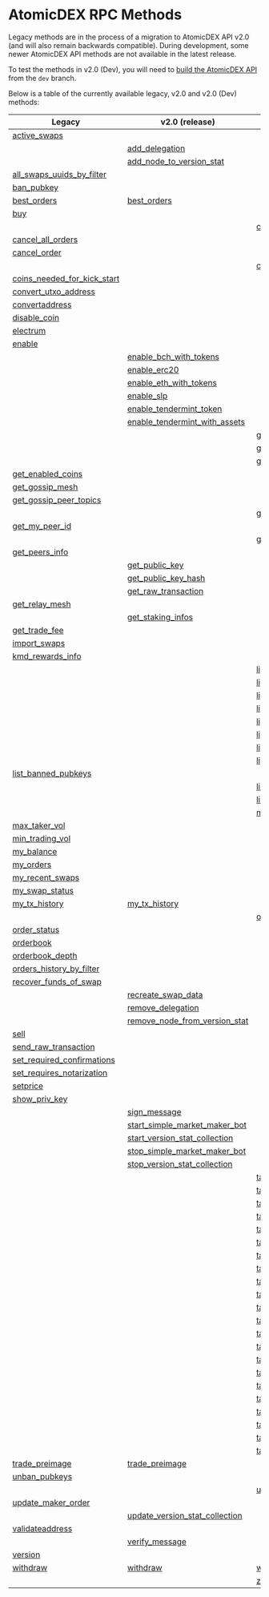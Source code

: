 
# AtomicDEX RPC Methods

Legacy methods are in the process of a migration to AtomicDEX API v2.0 (and will also remain backwards compatible).
During development, some newer AtomicDEX API methods are not available in the latest release.

To test the methods in v2.0 (Dev), you will need to [build the AtomicDEX API](../atomicdex/setup/) from the `dev` branch.

Below is a table of the currently available legacy, v2.0 and v2.0 (Dev) methods:

| Legacy                                                                                                       | v2.0 (release)                                                                                               | v2.0 (dev)                                                                                                   |
| ------------------------------------------------------------------------------------------------------------ | ------------------------------------------------------------------------------------------------------------ | ------------------------------------------------------------------------------------------------------------ |
|                       [active_swaps](/atomicdex/api/legacy/active_swaps#active_swaps)                        |                                                                                                              |                                                                                                              |
|                                                                                                              |                      [add_delegation](/atomicdex/api/v20/add_delegation#add_delegation)                      |                                                                                                              |
|                                                                                                              |       [add_node_to_version_stat](/atomicdex/api/v20/add_node_to_version_stat#add_node_to_version_stat)       |                                                                                                              |
|    [all_swaps_uuids_by_filter](/atomicdex/api/legacy/all_swaps_uuids_by_filter#all_swaps_uuids_by_filter)    |                                                                                                              |                                                                                                              |
|                          [ban_pubkey](/atomicdex/api/legacy/ban_pubkey#ban_pubkey)                           |                                                                                                              |                                                                                                              |
|                         [best_orders](/atomicdex/api/legacy/best_orders#best_orders)                         |                          [best_orders](/atomicdex/api/v20/best_orders#best_orders)                           |                                                                                                              |
|                                     [buy](/atomicdex/api/legacy/buy#buy)                                     |                                                                                                              |                                                                                                              |
|                                                                                                              |                                                                                                              |           [can_get_new_address](/atomicdex/api/v20-dev/hd_address_management#can_get_new_address)            |
|                [cancel_all_orders](/atomicdex/api/legacy/cancel_all_orders#cancel_all_orders)                |                                                                                                              |                                                                                                              |
|                       [cancel_order](/atomicdex/api/legacy/cancel_order#cancel_order)                        |                                                                                                              |                                                                                                              |
|                                                                                                              |                                                                                                              |                   [close_channel](/atomicdex/api/v20-dev/lightning/channels#close_channel)                   |
| [coins_needed_for_kick_start](/atomicdex/api/legacy/coins_needed_for_kick_start#coins_needed_for_kick_start) |                                                                                                              |                                                                                                              |
|           [convert_utxo_address](/atomicdex/api/legacy/convert_utxo_address#convert_utxo_address)            |                                                                                                              |                                                                                                              |
|                    [convertaddress](/atomicdex/api/legacy/convertaddress#convertaddress)                     |                                                                                                              |                                                                                                              |
|                       [disable_coin](/atomicdex/api/legacy/disable_coin#disable_coin)                        |                                                                                                              |                                                                                                              |
|                          [electrum](/atomicdex/api/legacy/coin_activation#electrum)                          |                                                                                                              |                                                                                                              |
|                            [enable](/atomicdex/api/legacy/coin_activation#enable)                            |                                                                                                              |                                                                                                              |
|                                                                                                              |          [enable_bch_with_tokens](/atomicdex/api/v20/enable_bch_with_tokens#enable_bch_with_tokens)          |                                                                                                              |
|                                                                                                              |                         [enable_erc20](/atomicdex/api/v20/enable_erc20#enable_erc20)                         |                                                                                                              |
|                                                                                                              |          [enable_eth_with_tokens](/atomicdex/api/v20/enable_eth_with_tokens#enable_eth_with_tokens)          |                                                                                                              |
|                                                                                                              |                            [enable_slp](/atomicdex/api/v20/enable_slp#enable_slp)                            |                                                                                                              |
|                                                                                                              |        [enable_tendermint_token](/atomicdex/api/v20/enable_tendermint_token#enable_tendermint_token)         |                                                                                                              |
|                                                                                                              | [enable_tendermint_with_assets](/atomicdex/api/v20/enable_tendermint_with_assets#enable_tendermint_with_assets) |                                                                                                              |
|                                                                                                              |                                                                                                              |             [get_channel_details](/atomicdex/api/v20-dev/lightning/channels#get_channel_details)             |
|                                                                                                              |                                                                                                              |          [get_claimable_balances](/atomicdex/api/v20-dev/lightning/channels#get_claimable_balances)          |
|                                                                                                              |                                                                                                              |                  [get_current_mtp](/atomicdex/api/v20-dev/get_current_mtp#get_current_mtp)                   |
|                [get_enabled_coins](/atomicdex/api/legacy/get_enabled_coins#get_enabled_coins)                |                                                                                                              |                                                                                                              |
|                   [get_gossip_mesh](/atomicdex/api/legacy/get_gossip_mesh#get_gossip_mesh)                   |                                                                                                              |                                                                                                              |
|        [get_gossip_peer_topics](/atomicdex/api/legacy/get_gossip_peer_topics#get_gossip_peer_topics)         |                                                                                                              |                                                                                                              |
|                                                                                                              |                                                                                                              |               [get_locked_amount](/atomicdex/api/v20-dev/get_locked_amount#get_locked_amount)                |
|                [get_my_peer_id](/atomicdex/api/legacy/get_gossip_topic_peers#get_my_peer_id)                 |                                                                                                              |                                                                                                              |
|                                                                                                              |                                                                                                              |               [get_new_address](/atomicdex/api/v20-dev/hd_address_management#get_new_address)                |
|                    [get_peers_info](/atomicdex/api/legacy/get_peers_info#get_peers_info)                     |                                                                                                              |                                                                                                              |
|                                                                                                              |                      [get_public_key](/atomicdex/api/v20/get_public_key#get_public_key)                      |                                                                                                              |
|                                                                                                              |              [get_public_key_hash](/atomicdex/api/v20/get_public_key_hash#get_public_key_hash)               |                                                                                                              |
|                                                                                                              |              [get_raw_transaction](/atomicdex/api/v20/get_raw_transaction#get_raw_transaction)               |                                                                                                              |
|                    [get_relay_mesh](/atomicdex/api/legacy/get_relay_mesh#get_relay_mesh)                     |                                                                                                              |                                                                                                              |
|                                                                                                              |                 [get_staking_infos](/atomicdex/api/v20/get_staking_infos#get_staking_infos)                  |                                                                                                              |
|                      [get_trade_fee](/atomicdex/api/legacy/get_trade_fee#get_trade_fee)                      |                                                                                                              |                                                                                                              |
|                       [import_swaps](/atomicdex/api/legacy/import_swaps#import_swaps)                        |                                                                                                              |                                                                                                              |
|                 [kmd_rewards_info](/atomicdex/api/legacy/kmd_rewards_info#kmd_rewards_info)                  |                                                                                                              |                                                                                                              |
|                                                                                                              |                                                                                                              | [lightning::nodes::add_trusted_node](/atomicdex/api/v20-dev/lightning/nodes#lightning::nodes::add_trusted_node) |
|                                                                                                              |                                                                                                              | [lightning::nodes::connect_to_node](/atomicdex/api/v20-dev/lightning/nodes#lightning::nodes::connect_to_node) |
|                                                                                                              |                                                                                                              | [lightning::nodes::list_trusted_nodes](/atomicdex/api/v20-dev/lightning/nodes#lightning::nodes::list_trusted_nodes) |
|                                                                                                              |                                                                                                              | [lightning::nodes::remove_trusted_node](/atomicdex/api/v20-dev/lightning/nodes#lightning::nodes::remove_trusted_node) |
|                                                                                                              |                                                                                                              | [lightning::payments::generate_invoice](/atomicdex/api/v20-dev/lightning/payments#lightning::payments::generate_invoice) |
|                                                                                                              |                                                                                                              | [lightning::payments::get_payment_details](/atomicdex/api/v20-dev/lightning/payments#lightning::payments::get_payment_details) |
|                                                                                                              |                                                                                                              | [lightning::payments::list_payments_by_filter](/atomicdex/api/v20-dev/lightning/payments#lightning::payments::list_payments_by_filter) |
|                                                                                                              |                                                                                                              | [lightning::payments::send_payment](/atomicdex/api/v20-dev/lightning/payments#lightning::payments::send_payment) |
|             [list_banned_pubkeys](/atomicdex/api/legacy/list_banned_pubkeys#list_banned_pubkeys)             |                                                                                                              |                                                                                                              |
|                                                                                                              |                                                                                                              |  [list_closed_channels_by_filter](/atomicdex/api/v20-dev/lightning/channels#list_closed_channels_by_filter)  |
|                                                                                                              |                                                                                                              |    [list_open_channels_by_filter](/atomicdex/api/v20-dev/lightning/channels#list_open_channels_by_filter)    |
|                                                                                                              |                                                                                                              |                     [max_maker_vol](/atomicdex/api/v20-dev/max_maker_vol#max_maker_vol)                      |
|                      [max_taker_vol](/atomicdex/api/legacy/max_taker_vol#max_taker_vol)                      |                                                                                                              |                                                                                                              |
|                   [min_trading_vol](/atomicdex/api/legacy/min_trading_vol#min_trading_vol)                   |                                                                                                              |                                                                                                              |
|                          [my_balance](/atomicdex/api/legacy/my_balance#my_balance)                           |                                                                                                              |                                                                                                              |
|                            [my_orders](/atomicdex/api/legacy/my_orders#my_orders)                            |                                                                                                              |                                                                                                              |
|                   [my_recent_swaps](/atomicdex/api/legacy/my_recent_swaps#my_recent_swaps)                   |                                                                                                              |                                                                                                              |
|                    [my_swap_status](/atomicdex/api/legacy/my_swap_status#my_swap_status)                     |                                                                                                              |                                                                                                              |
|                      [my_tx_history](/atomicdex/api/legacy/my_tx_history#my_tx_history)                      |                       [my_tx_history](/atomicdex/api/v20/my_tx_history#my_tx_history)                        |                                                                                                              |
|                                                                                                              |                                                                                                              |                    [open_channel](/atomicdex/api/v20-dev/lightning/channels#open_channel)                    |
|                       [order_status](/atomicdex/api/legacy/order_status#order_status)                        |                                                                                                              |                                                                                                              |
|                            [orderbook](/atomicdex/api/legacy/orderbook#orderbook)                            |                                                                                                              |                                                                                                              |
|                   [orderbook_depth](/atomicdex/api/legacy/orderbook_depth#orderbook_depth)                   |                                                                                                              |                                                                                                              |
|     [orders_history_by_filter](/atomicdex/api/legacy/orders_history_by_filter#orders_history_by_filter)      |                                                                                                              |                                                                                                              |
|          [recover_funds_of_swap](/atomicdex/api/legacy/recover_funds_of_swap#recover_funds_of_swap)          |                                                                                                              |                                                                                                              |
|                                                                                                              |                [recreate_swap_data](/atomicdex/api/v20/recreate_swap_data#recreate_swap_data)                |                                                                                                              |
|                                                                                                              |                 [remove_delegation](/atomicdex/api/v20/remove_delegation#remove_delegation)                  |                                                                                                              |
|                                                                                                              | [remove_node_from_version_stat](/atomicdex/api/v20/remove_node_from_version_stat#remove_node_from_version_stat) |                                                                                                              |
|                                   [sell](/atomicdex/api/legacy/sell#sell)                                    |                                                                                                              |                                                                                                              |
|           [send_raw_transaction](/atomicdex/api/legacy/send_raw_transaction#send_raw_transaction)            |                                                                                                              |                                                                                                              |
|  [set_required_confirmations](/atomicdex/api/legacy/set_required_confirmations#set_required_confirmations)   |                                                                                                              |                                                                                                              |
|    [set_requires_notarization](/atomicdex/api/legacy/set_requires_notarization#set_requires_notarization)    |                                                                                                              |                                                                                                              |
|                             [setprice](/atomicdex/api/legacy/setprice#setprice)                              |                                                                                                              |                                                                                                              |
|                      [show_priv_key](/atomicdex/api/legacy/show_priv_key#show_priv_key)                      |                                                                                                              |                                                                                                              |
|                                                                                                              |                       [sign_message](/atomicdex/api/v20/message_signing#sign_message)                        |                                                                                                              |
|                                                                                                              | [start_simple_market_maker_bot](/atomicdex/api/v20/start_simple_market_maker_bot#start_simple_market_maker_bot) |                                                                                                              |
|                                                                                                              | [start_version_stat_collection](/atomicdex/api/v20/start_version_stat_collection#start_version_stat_collection) |                                                                                                              |
|                                                                                                              | [stop_simple_market_maker_bot](/atomicdex/api/v20/stop_simple_market_maker_bot#stop_simple_market_maker_bot) |                                                                                                              |
|                                                                                                              | [stop_version_stat_collection](/atomicdex/api/v20/stop_version_stat_collection#stop_version_stat_collection) |                                                                                                              |
|                                                                                                              |                                                                                                              | [task::account_balance::cancel](/atomicdex/api/v20-dev/account_balance_tasks#task::account_balance::cancel)  |
|                                                                                                              |                                                                                                              |   [task::account_balance::init](/atomicdex/api/v20-dev/account_balance_tasks#task::account_balance::init)    |
|                                                                                                              |                                                                                                              | [task::account_balance::status](/atomicdex/api/v20-dev/account_balance_tasks#task::account_balance::status)  |
|                                                                                                              |                                                                                                              | [task::enable_lightning::cancel](/atomicdex/api/v20-dev/lightning/activation#task::enable_lightning::cancel) |
|                                                                                                              |                                                                                                              |   [task::enable_lightning::init](/atomicdex/api/v20-dev/lightning/activation#task::enable_lightning::init)   |
|                                                                                                              |                                                                                                              | [task::enable_lightning::status](/atomicdex/api/v20-dev/lightning/activation#task::enable_lightning::status) |
|                                                                                                              |                                                                                                              |       [task::enable_qtum::init](/atomicdex/api/v20-dev/coin_activation_tasks#task::enable_qtum::init)        |
|                                                                                                              |                                                                                                              |     [task::enable_qtum::status](/atomicdex/api/v20-dev/coin_activation_tasks#task::enable_qtum::status)      |
|                                                                                                              |                                                                                                              | [task::enable_qtum::user_action](/atomicdex/api/v20-dev/coin_activation_tasks#task::enable_qtum::user_action) |
|                                                                                                              |                                                                                                              |       [task::enable_utxo::init](/atomicdex/api/v20-dev/coin_activation_tasks#task::enable_utxo::init)        |
|                                                                                                              |                                                                                                              |     [task::enable_utxo::status](/atomicdex/api/v20-dev/coin_activation_tasks#task::enable_utxo::status)      |
|                                                                                                              |                                                                                                              | [task::enable_utxo::user_action](/atomicdex/api/v20-dev/coin_activation_tasks#task::enable_utxo::user_action) |
|                                                                                                              |                                                                                                              |        [task::enable_z_coin::cancel](/atomicdex/api/v20-dev/zhtlc_coins#task::enable_z_coin::cancel)         |
|                                                                                                              |                                                                                                              |          [task::enable_z_coin::init](/atomicdex/api/v20-dev/zhtlc_coins#task::enable_z_coin::init)           |
|                                                                                                              |                                                                                                              |        [task::enable_z_coin::status](/atomicdex/api/v20-dev/zhtlc_coins#task::enable_z_coin::status)         |
|                                                                                                              |                                                                                                              |     [task::init_trezor::cancel](/atomicdex/api/v20-dev/trezor_initialisation#task::init_trezor::cancel)      |
|                                                                                                              |                                                                                                              |       [task::init_trezor::init](/atomicdex/api/v20-dev/trezor_initialisation#task::init_trezor::init)        |
|                                                                                                              |                                                                                                              |     [task::init_trezor::status](/atomicdex/api/v20-dev/trezor_initialisation#task::init_trezor::status)      |
|                                                                                                              |                                                                                                              | [task::init_trezor::user_action](/atomicdex/api/v20-dev/trezor_initialisation#task::init_trezor::user_action) |
|                                                                                                              |                                                                                                              |            [task::withdraw::cancel](/atomicdex/api/v20-dev/withdraw_tasks#task::withdraw::cancel)            |
|                                                                                                              |                                                                                                              |              [task::withdraw::init](/atomicdex/api/v20-dev/withdraw_tasks#task::withdraw::init)              |
|                                                                                                              |                                                                                                              |            [task::withdraw::status](/atomicdex/api/v20-dev/withdraw_tasks#task::withdraw::status)            |
|                    [trade_preimage](/atomicdex/api/legacy/trade_preimage#trade_preimage)                     |                      [trade_preimage](/atomicdex/api/v20/trade_preimage#trade_preimage)                      |                                                                                                              |
|                      [unban_pubkeys](/atomicdex/api/legacy/unban_pubkeys#unban_pubkeys)                      |                                                                                                              |                                                                                                              |
|                                                                                                              |                                                                                                              |                  [update_channel](/atomicdex/api/v20-dev/lightning/channels#update_channel)                  |
|              [update_maker_order](/atomicdex/api/legacy/update_maker_order#update_maker_order)               |                                                                                                              |                                                                                                              |
|                                                                                                              | [update_version_stat_collection](/atomicdex/api/v20/update_version_stat_collection#update_version_stat_collection) |                                                                                                              |
|                   [validateaddress](/atomicdex/api/legacy/validateaddress#validateaddress)                   |                                                                                                              |                                                                                                              |
|                                                                                                              |                     [verify_message](/atomicdex/api/v20/message_signing#verify_message)                      |                                                                                                              |
|                               [version](/atomicdex/api/legacy/version#version)                               |                                                                                                              |                                                                                                              |
|                             [withdraw](/atomicdex/api/legacy/withdraw#withdraw)                              |                               [withdraw](/atomicdex/api/v20/withdraw#withdraw)                               |                                 [withdraw](/atomicdex/api/v20-dev#withdraw)                                  |
|                                                                                                              |                                                                                                              |                  [z_coin_tx_history](/atomicdex/api/v20-dev/zhtlc_coins#z_coin_tx_history)                   |
